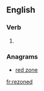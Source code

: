 ==English==

===Verb===
{{head|en|verb form}}

# {{en-past of|rezone}}

===Anagrams===
* [[red zone#English|red zone]]

[[fr:rezoned]]